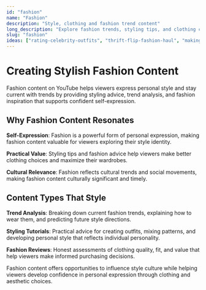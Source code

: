 ```yaml
---
id: "fashion"
name: "Fashion"
description: "Style, clothing and fashion trend content"
long_description: "Explore fashion trends, styling tips, and clothing content for style enthusiasts seeking to express personal style and stay current with trends."
slug: "fashion"
ideas: ["rating-celebrity-outfits", "thrift-flip-fashion-haul", "making-clothes-from-unconventional-materials"]
---
```


# Creating Stylish Fashion Content

Fashion content on YouTube helps viewers express personal style and stay current with trends by providing styling advice, trend analysis, and fashion inspiration that supports confident self-expression.

## Why Fashion Content Resonates

**Self-Expression**: Fashion is a powerful form of personal expression, making fashion content valuable for viewers exploring their style identity.

**Practical Value**: Styling tips and fashion advice help viewers make better clothing choices and maximize their wardrobes.

**Cultural Relevance**: Fashion reflects cultural trends and social movements, making fashion content culturally significant and timely.

## Content Types That Style

**Trend Analysis**: Breaking down current fashion trends, explaining how to wear them, and predicting future style directions.

**Styling Tutorials**: Practical advice for creating outfits, mixing patterns, and developing personal style that reflects individual personality.

**Fashion Reviews**: Honest assessments of clothing quality, fit, and value that help viewers make informed purchasing decisions.

Fashion content offers opportunities to influence style culture while helping viewers develop confidence in personal expression through clothing and aesthetic choices.
